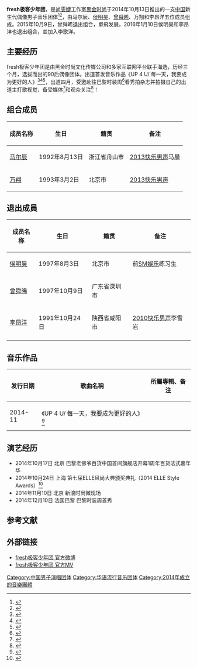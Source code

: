 {{艺人
| 姓名 = fresh极客少年团
| 类型 = 組合
| 图片 = 
| 图片简介 =  
| 英文名 =  
| 罗马拼音 =  
| 出道日期 = 2014年10月13日
| 出道地点 = 北京市
| 语言     = [[汉语|汉语]] 
| 教育程度 =  
| 宗教信仰 = 
| 音乐类型 = [[华语流行|华语流行]]
| 活跃年代 = 2014年-至今
| 唱片公司 = [[黑金时尚|黑金时尚]]（2014年-至今） 
| 经纪公司 = [[黑金时尚|黑金时尚]]（2014年-至今）
| 网站 = [http://weibo.com/u/5121689916 fresh极客少年团 官方微博]
}}

'''fresh极客少年团'''，是[[尚雯婕|尚雯婕]]工作室[[黑金时尚|黑金时尚]]于2014年10月13日推出的一支[[中国|中国]]新生代偶像男子音乐团体<ref>{{Cite web |url=http://ent.163.com/14/1201/17/ACD5SMAP00032DGD.html |title=fresh极客少年团：做偶像就像升级打怪 |access-date=2014-12-15 |archive-url=https://web.archive.org/web/20160816052731/http://ent.163.com/14/1201/17/ACD5SMAP00032DGD.html |archive-date=2016-08-16 |dead-url=yes }}</ref><ref>{{Cite web |url=http://news.ifeng.com/a/20141115/42476114_0.shtml |title=尚雯婕打造fresh极客少年团 |accessdate=2014-12-15 |archive-date=2014-12-15 |archive-url=https://web.archive.org/web/20141215092507/http://news.ifeng.com/a/20141115/42476114_0.shtml |dead-url=no }}</ref>，由马尔辰、[[侯明昊|侯明昊]]、[[曾舜晞|曾舜晞]]、万翔和李昂洋五位成员组成。2015年10月9日，曾舜晞退出组合，單飛发展。2016年1月10日侯明昊和李昂洋也退出组合，並加入李歌洋。

==主要经历==
fresh极客少年团是由黑金时尚文化传媒公司和多家互联网平台联手海选，历经三个月，选拔而出的90后偶像团体。出道首发音乐作品《UP 4 U/ 每一天，我要成为更好的人》<ref>{{Cite web |url=http://ent.sina.com.cn/y/yneidi/2014-12-12/doc-iawzunex6059944.shtml |title=fresh极客少年团《UP 4 U》国际团队打造 |accessdate=2014-12-15 |archive-date=2014-12-15 |archive-url=https://web.archive.org/web/20141215191445/http://ent.sina.com.cn/y/yneidi/2014-12-12/doc-iawzunex6059944.shtml |dead-url=no }}</ref><ref>{{Cite web |url=http://www.qianhuaweb.com/content/2014-11/14/content_5368577.htm |title=fresh极客少年团成军四月出道 《UP 4 U》首播 |accessdate=2014-12-15 |archive-date=2014-12-15 |archive-url=https://web.archive.org/web/20141215084718/http://www.qianhuaweb.com/content/2014-11/14/content_5368577.htm |dead-url=no }}</ref><ref>{{Cite web |url=http://ent.sina.com.cn/y/yneidi/2014-11-14/doc-iavxeafr4707170.shtml |title=fresh极客少年团出道主打《UP 4 U》曝光 |accessdate=2014-12-15 |archive-date=2014-12-15 |archive-url=https://web.archive.org/web/20141215112423/http://ent.sina.com.cn/y/yneidi/2014-11-14/doc-iavxeafr4707170.shtml |dead-url=no }}</ref>，出道四月，受邀赴往巴黎时装周<ref>{{Cite web |url=http://yue.ifeng.com/bigpicture/detail_2014_12/11/39753137_0.shtml |title=fresh极客少年团四天酷跑巴黎市区 美少年组图曝光 |accessdate=2014-12-15 |archive-date=2014-12-15 |archive-url=https://web.archive.org/web/20141215084226/http://yue.ifeng.com/bigpicture/detail_2014_12/11/39753137_0.shtml |dead-url=no }}</ref>看秀拍杂志并拍摄自己的出道主打歌视觉，备受媒体<ref>{{Cite web |url=http://yue.ifeng.com/yp/detail_2014_12/04/39669469_0.shtml |title=小鲜肉新男团 原来原味可以更嫩的 |accessdate=2014-12-15 |archive-date=2014-12-15 |archive-url=https://web.archive.org/web/20141215082309/http://yue.ifeng.com/yp/detail_2014_12/04/39669469_0.shtml |dead-url=no }}</ref>和观众关注<ref>{{Cite web |url=http://ent.qq.com/a/20141215/023567.htm |title=fresh极客少年团MV首播 畅跑巴黎大吸国际粉 |accessdate=2014-12-15 |archive-date=2014-12-15 |archive-url=https://web.archive.org/web/20141215083508/http://ent.qq.com/a/20141215/023567.htm |dead-url=no }}</ref>！

==组合成员== 
{| class="wikitable"
|-
! 成员名称  !! 生日 !! 籍贯 !! 备注 
|-
| [[马尔辰|马尔辰]] ||1992年8月13日 || 浙江省舟山市  || [[2013快乐男声|2013快乐男声]]马晨
|-
| [[万翔|万翔]] || 1993年3月2日||  北京市 ||  [[2013快乐男声|2013快乐男声]]
|}

==退出成員==
{| class="wikitable"
|-
! 成员名称  !! 生日 !! 籍贯 !! 备注 
|-
| [[侯明昊|侯明昊]] || 1997年8月3日  || 北京市 || 前[[SM娛樂|SM娱乐]]练习生
|-
| [[曾舜晞|曾舜晞]] || 1997年10月9日 || 广东省深圳市 ||
|-
| [[李昂洋|李昂洋]] || 1991年10月24日 || 陕西省咸阳市 || [[2010快乐男声|2010快乐男声]]李雪岩 
|-
|}

==音乐作品==
{| class="wikitable"
|-
! 发行日期  !! 歌曲名稱 !! 所屬專輯、备注 
|-
| 2014-11 || 《UP 4 U/ 每一天，我要成为更好的人》<ref>{{Cite web |url=http://v.yinyuetai.com/video/2201382 |title=fresh极客少年团-每一天,我要成为更好的人 官方版MV |access-date=2014-12-15 |archive-url=https://web.archive.org/web/20141228173331/http://v.yinyuetai.com/video/2201382 |archive-date=2014-12-28 |dead-url=yes }}</ref>  ||
|}

==演艺经历==
*2014年10月17日 北京 巴黎老佛爷百货中国首间旗舰店开幕1周年百货法式嘉年华 
*2014年10月24日 上海 第七届ELLE风尚大典颁奖典礼（2014 ELLE Style Awards）<ref>{{Cite web |url=http://yue.ifeng.com/neidiliuxing/detail_2014_10/28/39223972_0.shtml |title=fresh极客少年团登ELLE盛典 与尚雯婕献唱时装大秀 |accessdate=2014-12-15 |archive-date=2014-12-15 |archive-url=https://web.archive.org/web/20141215093150/http://yue.ifeng.com/neidiliuxing/detail_2014_10/28/39223972_0.shtml |dead-url=no }}</ref>
*2014年11月10日 北京 新浪时尚微现场
*2014年12月10日 法国巴黎 巴黎时装周首秀
==参考文献==
{{Reflist}}

==外部链接==
*[http://weibo.com/u/5121689916 fresh极客少年团 官方微博]
*[https://web.archive.org/web/20150831003641/http://www.yinyuetai.com/fanclub/mv-all/36555/toNew fresh极客少年团 官方MV]

{{lowercase}}
[[Category:中国男子演唱团体|Category:中国男子演唱团体]]
[[Category:华语流行音乐团体|Category:华语流行音乐团体]]
[[Category:2014年成立的音樂團體|Category:2014年成立的音樂團體]]